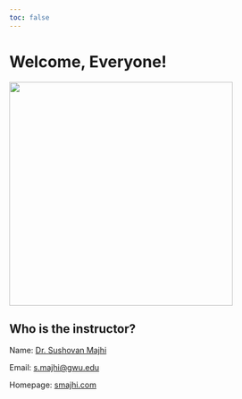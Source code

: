 ```yaml
---
toc: false
---
```


# Welcome, Everyone! {.unnumbered}

![](images/cover.svg){width=400}

## Who is the instructor?
Name: [Dr. Sushovan Majhi](https://www.smajhi.com)

Email: [s.majhi@gwu.edu](mailto://s.majhi@gwu.edu)

Homepage: [smajhi.com](https://www.smajhi.com)
